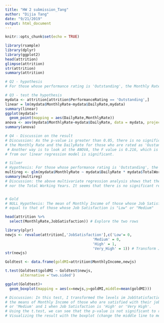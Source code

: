---
title: "HW 2 submission_Tang"
author: "Dijia Tang"
date: "9/21/2019"
output: html_document
---

```{r setup, include=FALSE}
knitr::opts_chunk$set(echo = TRUE)
```



```{r cars}
library(rsample)
library(dplyr)
library(ggplot2)
head(attrition)
glimpse(attrition)
str(attrition)
summary(attrition)

# Q2 - hypothesis
# For those whose performance rating is 'Outstanding', the Monthly Rate and the Daily Rate are positively correlated (more Daily Rate will lead to more Monthly Rate).

# Q3 - test the hypothesis
mydata <- attrition[attrition$PerformanceRating == 'Outstanding',]
linear = lm(mydata$MonthlyRate~mydata$DailyRate,mydata)
summary(linear)
ggplot(mydata)+
  geom_point(mapping = aes(DailyRate,MonthlyRate)) 
anova <- aov(mydata$MonthlyRate~mydata$DailyRate, data = mydata, projections = TRUE)
summary(anova)

# Q4 - Discussion on the result
# Discussion: As the p-value is greater than 0.05, there is no significant correlation between 
# the Monthly Rate and the DailyRate for those who are rated as 'Oustanding'.
 # Another way is to look at the ANOVA, the F value is 0.216, which is too small for us to say the R-squared 
# from our linear regression model is significant.

# Silver
# Hypothesis: For those whose performance rating is 'Outstanding', the Monthly Rate is positively correlated with Daily Rate and Total Working Hours
multireg <- glm(mydata$MonthlyRate ~ mydata$DailyRate * mydata$TotalWorkingYears * mydata$Age,family = Gamma)
summary(multireg)
# Discussion: the above multivariate regression analysis shows that the Monthly Rate is neither correlated with the Daily Rate
# nor the Total Working Years. It seems that there is no significant relationship between these variables as far as the 5% confidence level is concerned.


# Gold
# NULL Hypothesis: The mean of Monthly Income of those whose Job Satisfaction is "High" or above is 
# equal to that of those whose Job Satisfaction is "Low" or "Medium"

head(attrition %>%
  select(MonthlyRate,JobSatisfaction)) # Explore the two rows

library(plyr)
newjs <- revalue(attrition[,'JobSatisfaction'],c('Low'= 0,
                                        'Medium' = 0,
                                        'High' = 1,
                                        'Very_High' = 1)) # Transform JobSatisfaction into a binary field
str(newjs)

Goldtest <- data.frame(goldMI=attrition$MonthlyIncome,newjs)

t.test(Goldtest$goldMI ~ Goldtest$newjs,
       alternative ='two.sided')

ggplot(Goldtest)+
  geom_boxplot(mapping = aes(x=newjs,y=goldMI,middle=mean(goldMI)))

# Discussion: In this test, I transformed the levels im JobStatisfaction into a binary field because I wanted to test the difference between
# the means of Monthly Income of those who are satisfied with their jobs and those who are not (or indifferent). Therefore, I assgined '0' when Job Satisfaction is 'Low'
# or 'Medium' and 1 when Job Satisfaction is 'High' or 'Very High'.
# Using the t.test, we can see that the p-value is not significant to reject the null hypothsis. Thus, the means between the two selected groups are not statistically different.
# Visualizing the result with the boxplot (change the middle line to mean), we can also confirm that the means between the two groups are not significantly different.

```
